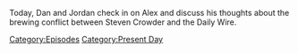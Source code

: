 {{DEFAULTSORT:
    #_EPISODE_0770:January 20, 2023
}}{{Episode
    | title           = January 20, 2023
    | caption         = [https://knowledgefight.libsyn.com/770-january-20-2023 Listen to this episode on Libsyn]
    | episodeNumber   = 770
    | length          = 01:40:05
    | airDate         = January 23, 2023
    | coverageDate    = January 20, 2023
    | episodeType     = [[:Category:Present Day|Present Day]]
    | appearance      = [[Steven Crowder]]
    | previousEpisode = [[769: December 17, 2003]]
}}

{{Stub}}

Today, Dan and Jordan check in on Alex and discuss his thoughts about the brewing conflict between Steven Crowder and the Daily Wire.

[[Category:Episodes]]
[[Category:Present Day]]
